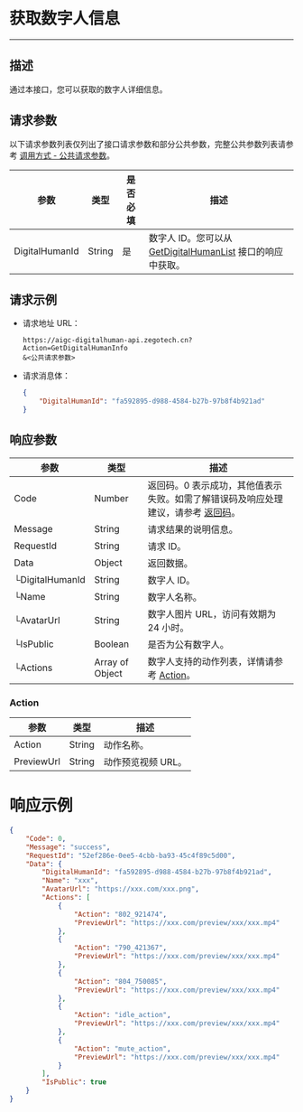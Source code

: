 
# 获取数字人信息

---

##  描述

通过本接口，您可以获取的数字人详细信息。

<PostPrototype link="https://aigc-digitalhuman-api.zegotech.cn?Action=GetDigitalHumanInfo" />

## 请求参数

以下请求参数列表仅列出了接口请求参数和部分公共参数，完整公共参数列表请参考 [调用方式 - 公共请求参数](./../accessing-server-apis.mdx#公共请求参数)。

| 参数               | 类型   | 是否必填 | 描述             |
|------------------|------|------|-------------------------|
| DigitalHumanId      | String | 是    | 数字人 ID。您可以从 [GetDigitalHumanList](./get-digital-human-list.mdx) 接口的响应中获取。     |


## 请求示例

- 请求地址 URL：

    ```https
    https://aigc-digitalhuman-api.zegotech.cn?Action=GetDigitalHumanInfo
    &<公共请求参数>
    ```

- 请求消息体：

    ```json
    {
        "DigitalHumanId": "fa592895-d988-4584-b27b-97b8f4b921ad"
    }
    ```

## 响应参数

| 参数 | 类型 | 描述 |
|------|------|------|
| Code | Number | 返回码。0 表示成功，其他值表示失败。如需了解错误码及响应处理建议，请参考 [返回码](./../return-codes.mdx)。 |
| Message | String | 请求结果的说明信息。 |
| RequestId | String | 请求 ID。 |
| Data | Object | 返回数据。 |
| └DigitalHumanId      | String       | 数字人 ID。 |
| └Name | String | 数字人名称。 |
| └AvatarUrl | String | 数字人图片 URL，访问有效期为 24 小时。 |
| └IsPublic | Boolean | 是否为公有数字人。 |
| └Actions | Array of Object | 数字人支持的动作列表，详情请参考 [Action](#action)。 |

### Action

| 参数 | 类型 | 描述 |
|------|------|------|
| Action | String | 动作名称。 |
| PreviewUrl | String | 动作预览视频 URL。 |


# 响应示例

```json
{
    "Code": 0,
    "Message": "success",
    "RequestId": "52ef286e-0ee5-4cbb-ba93-45c4f89c5d00",
    "Data": {
        "DigitalHumanId": "fa592895-d988-4584-b27b-97b8f4b921ad",
        "Name": "xxx",
        "AvatarUrl": "https://xxx.com/xxx.png",
        "Actions": [
            {
                "Action": "802_921474",
                "PreviewUrl": "https://xxx.com/preview/xxx/xxx.mp4"
            },
            {
                "Action": "790_421367",
                "PreviewUrl": "https://xxx.com/preview/xxx/xxx.mp4"
            },
            {
                "Action": "804_750085",
                "PreviewUrl": "https://xxx.com/preview/xxx/xxx.mp4"
            },
            {
                "Action": "idle_action",
                "PreviewUrl": "https://xxx.com/preview/xxx/xxx.mp4"
            },
            {
                "Action": "mute_action",
                "PreviewUrl": "https://xxx.com/preview/xxx/xxx.mp4"
            }
        ],
        "IsPublic": true
    }
}
```
